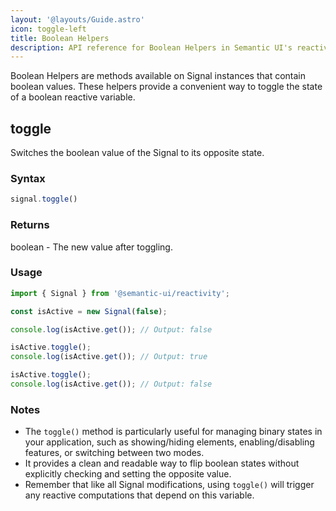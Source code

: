 ```yaml
---
layout: '@layouts/Guide.astro'
icon: toggle-left
title: Boolean Helpers
description: API reference for Boolean Helpers in Semantic UI's reactivity system
---
```


Boolean Helpers are methods available on Signal instances that contain boolean values. These helpers provide a convenient way to toggle the state of a boolean reactive variable.

## toggle

Switches the boolean value of the Signal to its opposite state.

### Syntax
```javascript
signal.toggle()
```

### Returns

boolean - The new value after toggling.

### Usage

```javascript
import { Signal } from '@semantic-ui/reactivity';

const isActive = new Signal(false);

console.log(isActive.get()); // Output: false

isActive.toggle();
console.log(isActive.get()); // Output: true

isActive.toggle();
console.log(isActive.get()); // Output: false
```

### Notes

- The `toggle()` method is particularly useful for managing binary states in your application, such as showing/hiding elements, enabling/disabling features, or switching between two modes.
- It provides a clean and readable way to flip boolean states without explicitly checking and setting the opposite value.
- Remember that like all Signal modifications, using `toggle()` will trigger any reactive computations that depend on this variable.
